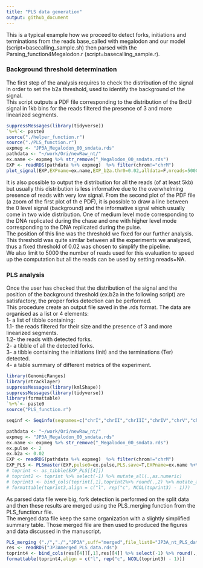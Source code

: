 ```yaml
---
title: "PLS data generation"
output: github_document
---
```


This is a typical example how we proceed to detect forks, initiations and terminations from the reads base_called with megalodon and our model (script=basecalling_sample.sh) then parsed with the Parsing_function4Megalodon.r  (script=basecalling_sample.r).  

### Background threshold determination
The first step of the analysis requires to check the distribution of the signal in order to set the b2a threshold, used to identify the background of the signal.  
This script outputs a PDF file corresponding to the distribution of the BrdU signal in 1kb bins for the reads filtered the presence of 3 and more linearized segments. 

```r
suppressMessages(library(tidyverse))
`%+%`<- paste0
source("./helper_function.r")
source("./PLS_function.r")
expmeg <- "JP3A_Megalodon_00_smdata.rds"
pathdata <- "~/work/Ori/newRaw_nt/"
ex.name <- expmeg %>% str_remove("_Megalodon_00_smdata.rds")
EXP <- readRDS(pathdata %+% expmeg)  %>% filter(chrom!="chrM")
plot_signal(EXP,EXPname=ex.name,EXP_b2a.thr0=0.02,alldata=F,nreads=5000,saved=T,plotit=T)
```
 
It is also possible to output the distribution for all the reads (of at least 5kb) but usually this distribution is less informative due to the overwhelming presence of reads with very low signal. 
From the second plot of the PDF file (a zoom of the first plot of th e PDF), it is possible to draw a line between the 0 level signal (background) and the informative signal which usually come in two wide distribution. One of medium level mode corresponding to the DNA replicated during the chase and one with higher level mode corresponding to the DNA replicated during the pulse.  
The position of this line was the threshold we fixed for our further analysis. This threshold was quite similar between all the experiments we analyzed, thus a fixed threshold of 0.02 was chosen to simplify the pipeline.  
We also limit to 5000 the number of reads used for this evaluation to speed up the computation but all the reads can be used by setting nreads=NA.  

### PLS analysis
Once the user has checked that the distribution of the signal and the position of the background threshold (ex.b2a in the following script) are satisfactory, the proper forks detection can be performed.  
This procedure create an output file saved in the .rds format. The data are organised as a list or 4 elements:  
1- a list of tibble containing:  
1.1- the reads filtered for their size and the presence of 3 and more linearized segments.  
1.2- the reads with detected forks.  
2- a tibble of all the detected forks.  
3- a tibble containing the initiations (Init) and the terminations (Ter) detected.  
4- a table summary of different metrics of the experiment.   
```r
library(GenomicRanges)
library(rtracklayer)
suppressMessages(library(kmlShape))
suppressMessages(library(tidyverse))
library(formattable)
`%+%`<- paste0
source("PLS_function.r")

seqinf <- Seqinfo(seqnames=c("chrI","chrII","chrIII","chrIV","chrV","chrVI","chrVII","chrVIII","chrIX","chrX","chrXI","chrXII","chrXIII","chrXIV","chrXV","chrXVI","chrM","rDNA-10R"),seqlengths=c(230218,813184,316620,1531933,576874,270161,1090940,562643,439888,745751,666816,1078177,924431,784333,1091291,948066,85779,113097), isCircular=c(rep(F,16),T,F),genome="S288CrDNA")

pathdata <- "~/work/Ori/newRaw_nt/"
expmeg <- "JP3A_Megalodon_00_smdata.rds"
ex.name <- expmeg %>% str_remove("_Megalodon_00_smdata.rds")
ex.pulse <- 2
ex.b2a <- 0.02
EXP <- readRDS(pathdata %+% expmeg)  %>% filter(chrom!="chrM")
EXP_PLS <- PLSmaster(EXP,pulse0=ex.pulse,PLS.save=T,EXPname=ex.name %+% "_nt",b2a=ex.b2a)
# toprint <- as_tibble(EXP_PLS[[4]])
# toprint2 <- toprint %>% select(-1) %>% mutate_all(.,as.numeric)
# toprint3 <- bind_cols(toprint[,1],toprint2%>% round(.,2) %>% mutate_all(formatC, digit=4))
# formattable(toprint3,align = c("l", rep("c", NCOL(toprint3) - 1)))
```

As parsed data file were big, fork detection is performed on the split data and then these results are merged using the PLS_merging function from the PLS_function.r file.  
The merged data file keep the same organization with a slightly simplified summary table. Those merged file are then used to produced the figures and data discussed in the manuscript.  
```r
PLS_merging ("./","./","JP3A",suff="merged",file_list0="JP3A_nt_PLS_data.rds")
res <- readRDS("JP3Amerged_PLS_data.rds")
toprint4 <- bind_cols(res[[4]][,1],res[[4]] %>% select(-1) %>% round(.,2) %>% mutate_all(format, digit=4))
formattable(toprint4,align = c("l", rep("c", NCOL(toprint3) - 1)))
```

